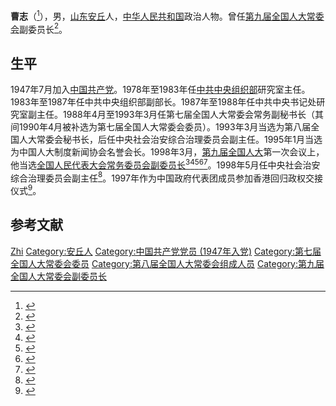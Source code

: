 {{Otheruses|other=名为曹志的其他人物|曹志}}
{{Infobox officeholder
|姓名     = 曹志
|图像     = 
|图像说明 = 
|birth_date = 1928年5月
|birth_place   = {{ROC-1928}}[[山東省|山東省]][[安丘市|安丘縣]]
|逝世日期 = {{Death date and age|2020|07|01|1928|05|01}}
|逝世地点 = {{PRC}}[[北京市|北京市]]
|国籍       = {{PRC}}
|籍贯       = [[山东|山东]][[安丘|安丘]]
|别名     = 
|知名于   = 
|职业     = 
|母校 = 
|party={{CPC}}
}}

'''曹志'''（{{bd|1928年|5月|2020年|7月1日|catIdx=Cao}}<ref name="过世">{{cite news |author1=央视综合频道 |title=曹志同志逝世 |url= https://m.tv.sohu.com/v/dXMvMjAxMTE5ODUzLzIwMjQ4MDk0OS5zaHRtbA==.html |accessdate=2020-07-01 |work=新闻联播 |publisher=中央广播电视总台 |date=2020-07-01 }}</ref>），男，[[山东|山东]][[安丘|安丘]]人，[[中华人民共和国|中华人民共和国]]政治人物。曾任[[第九届全国人大常委会|第九届全国人大常委会]]副委员长<ref>{{cite news|title=九届全国人大副委员长曹志被聘为我会名誉会长|url=http://www.jrgl.org/xhdtcont.php?id=7&jdfwkey=gfubz3|accessdate=2014-12-25|publisher=中国金融管理协会|deadurl=yes|archiveurl=https://web.archive.org/web/20150213130316/http://jrgl.org/xhdtcont.php?id=7|archivedate=2015-02-13}}</ref>。

== 生平 ==
1947年7月加入[[中国共产党|中国共产党]]。1978年至1983年任[[中共中央组织部|中共中央组织部]]研究室主任。1983年至1987年任中共中央组织部副部长。1987年至1988年任中共中央书记处研究室副主任。1988年4月至1993年3月任第七届全国人大常委会常务副秘书长（其间1990年4月被补选为第七届全国人大常委会委员）。1993年3月当选为第八届全国人大常委会秘书长，后任中央社会治安综合治理委员会副主任。1995年1月当选为中国人大制度新闻协会名誉会长。1998年3月，[[第九届全国人民代表大会|第九届全国人大]]第一次会议上，他当选[[全国人民代表大会常务委员会副委员长|全国人民代表大会常务委员会副委员长]]<ref>{{Cite book|title=新中国50年 中|last=韩泰华主编|publisher=北京：[[红旗出版社|红旗出版社]]|year=1999.11|isbn=7-5051-0423-3|pages=897}}</ref><ref>{{Cite book|title=第九届全国人民代表大会及其常务委员会会议大事记 1998．3-2003．2|last=全国人大常委会办公厅秘书一局编|publisher=北京：[[中国民主法制出版社|中国民主法制出版社]]|year=2004.01|isbn=7-80078-793-1|pages=405}}</ref><ref>{{Cite book|title=中华人民共和国年鉴 1998 总第18期|last=中华人民共和国年鉴编辑部编辑|publisher=[[中国年鉴社|中国年鉴社]]|year=1999.01|isbn=7-80056-903-9|pages=41}}</ref><ref>{{Cite book|title=中华人民共和国通鉴|last=龙德，蔡翔主编|publisher=沈阳：[[辽宁人民出版社|辽宁人民出版社]]|year=2000.12|isbn=7-205-04473-1|pages=1832}}</ref><ref>{{cite news|title=图文：原全国人大副委员长曹志会见嘉宾|url=http://finance.sina.com.cn/hy/20121226/173114123419.shtml|accessdate=2012-12-26|publisher=新浪财经|archive-date=2016-08-17|archive-url=https://web.archive.org/web/20160817100551/http://finance.sina.com.cn/hy/20121226/173114123419.shtml|dead-url=no}}</ref>。1998年5月任中央社会治安综合治理委员会副主任<ref>{{Cite web|title=曹志|url=http://cpc.people.com.cn/daohang/n/2013/0226/c357210-20603205.html|accessdate=|work=|archive-date=2013-05-12|archive-url=https://web.archive.org/web/20130512210023/http://cpc.people.com.cn/daohang/n/2013/0226/c357210-20603205.html|dead-url=no}}</ref>。1997年作为中国政府代表团成员参加香港回归政权交接仪式<ref>{{Cite web|title=曹志简历|url=http://news.xinhuanet.com/ziliao/2002-01/23/content_250844.htm|accessdate=|work=|archive-date=2010-03-08|archive-url=https://web.archive.org/web/20100308020110/http://news.xinhuanet.com/ziliao/2002-01/23/content_250844.htm|dead-url=no}}</ref>。

== 参考文献 ==
{{Reflist}}

{{全国人大常委会副委员长}}

{{Authority control}}
{{DEFAULTSORT:Cao曹}}
[[Category:曹姓|Zhi]]
[[Category:安丘人|Category:安丘人]]
[[Category:中国共产党党员_(1947年入党)|Category:中国共产党党员 (1947年入党)]]
[[Category:第七届全国人大常委会委员|Category:第七届全国人大常委会委员]]
[[Category:第八届全国人大常委会组成人员|Category:第八届全国人大常委会组成人员]]
[[Category:第九届全国人大常委会副委员长|Category:第九届全国人大常委会副委员长]]